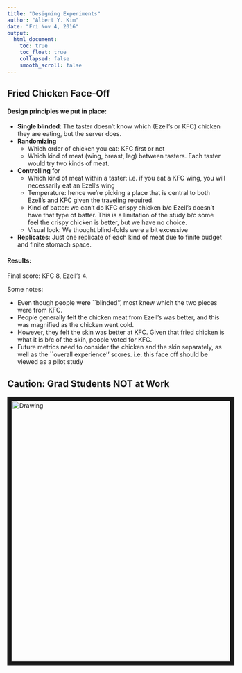 ```yaml
---
title: "Designing Experiments"
author: "Albert Y. Kim"
date: "Fri Nov 4, 2016"
output:
  html_document:
    toc: true
    toc_float: true
    collapsed: false
    smooth_scroll: false
---
```




## Fried Chicken Face-Off

#### Design principles we put in place:

* **Single blinded**: The taster doesn't know which (Ezell's or KFC) chicken they are eating, but the server does.
* **Randomizing**
    + Which order of chicken you eat:  KFC first or not
    + Which kind of meat (wing, breast, leg) between tasters.  Each taster would try two kinds of meat. 
* **Controlling** for
    + Which kind of meat within a taster:  i.e. if you eat a KFC wing, you will necessarily eat an Ezell's wing
    + Temperature: hence we're picking a place that is central to both Ezell's and KFC given the traveling required.
    + Kind of batter:  we can't do KFC crispy chicken b/c Ezell's doesn't have that type of batter. This is a limitation of the study b/c some feel the crispy chicken is better, but we have no choice.
    + Visual look: We thought blind-folds were a bit excessive
* **Replicates**: Just one replicate of each kind of meat due to finite budget and finite stomach space.


#### Results:

Final score:  KFC 8, Ezell's 4.

Some notes:

* Even though people were ``blinded'', most knew which the two pieces were from KFC.  
* People generally felt the chicken meat from Ezell's was better, and this was magnified as the chicken went cold.
* However, they felt the skin was better at KFC.  Given that fried chicken is what it is b/c of the skin, people voted for KFC.
* Future metrics need to consider the chicken and the skin separately, as well as the ``overall experience'' scores.  i.e. this face off should be viewed as a pilot study 


## Caution: Grad Students NOT at Work

<img src="../figure/fried_chicken_face_off.jpg" alt="Drawing" style="width: 600px;" border="10"/>
